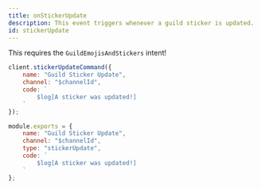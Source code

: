 ```yaml
---
title: onStickerUpdate
description: This event triggers whenever a guild sticker is updated.
id: stickerUpdate
---
```



<Aside title="Intents">

This requires the `GuildEmojisAndStickers` intent!

</Aside>

<Example>

<div slot="default">

```js
client.stickerUpdateCommand({
    name: "Guild Sticker Update",
    channel: "$channelId",
    code: `
        $log[A sticker was updated!]
    `
});
```

</div>
<div slot="handler">

```js
module.exports = {
    name: "Guild Sticker Update",
    channel: "$channelId",
    type: "stickerUpdate",
    code: `
        $log[A sticker was updated!]
    `
};
```

</div>
</Example>
